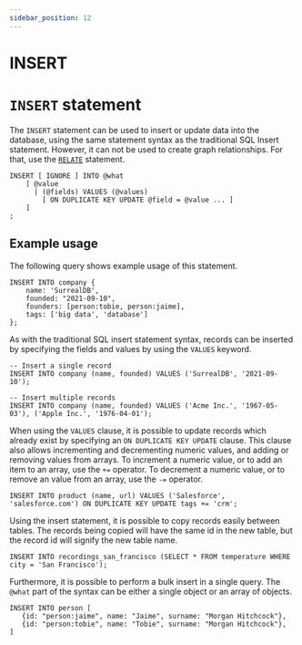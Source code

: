```yaml
---
sidebar_position: 12
---
```


# INSERT

# `INSERT` statement

The `INSERT` statement can be used to insert or update data into the database, using the same statement syntax as the traditional SQL Insert statement. However, it can not be used to create graph relationships. For that, use the [`RELATE`](/docs/surrealql/statements/relate) statement.

```surql title="SurrealQL Syntax"
INSERT [ IGNORE ] INTO @what
	[ @value
	  | (@fields) VALUES (@values)
		[ ON DUPLICATE KEY UPDATE @field = @value ... ]
	]
;
```

## Example usage

The following query shows example usage of this statement.

```surql 
INSERT INTO company {
	name: 'SurrealDB',
	founded: "2021-09-10",
	founders: [person:tobie, person:jaime],
	tags: ['big data', 'database']
};
```
As with the traditional SQL insert statement syntax, records can be inserted by specifying the fields and values by using the `VALUES` keyword.

```surql
-- Insert a single record
INSERT INTO company (name, founded) VALUES ('SurrealDB', '2021-09-10');

-- Insert multiple records
INSERT INTO company (name, founded) VALUES ('Acme Inc.', '1967-05-03'), ('Apple Inc.', '1976-04-01');
```
When using the `VALUES` clause, it is possible to update records which already exist by specifying an `ON DUPLICATE KEY UPDATE` clause. This clause also allows incrementing and decrementing numeric values, and adding or removing values from arrays. To increment a numeric value, or to add an item to an array, use the `+=` operator. To decrement a numeric value, or to remove an value from an array, use the `-=` operator.

```surql
INSERT INTO product (name, url) VALUES ('Salesforce', 'salesforce.com') ON DUPLICATE KEY UPDATE tags += 'crm';
```

Using the insert statement, it is possible to copy records easily between tables. The records being copied will have the same id in the new table, but the record id will signify the new table name.

```surql
INSERT INTO recordings_san_francisco (SELECT * FROM temperature WHERE city = 'San Francisco');
```

Furthermore, it is possible to perform a bulk insert in a single query. The `@what` part of the syntax can be either a single object or an array of objects.

```surql
INSERT INTO person [
   {id: "person:jaime", name: "Jaime", surname: "Morgan Hitchcock"},
   {id: "person:tobie", name: "Tobie", surname: "Morgan Hitchcock"},
]
```
